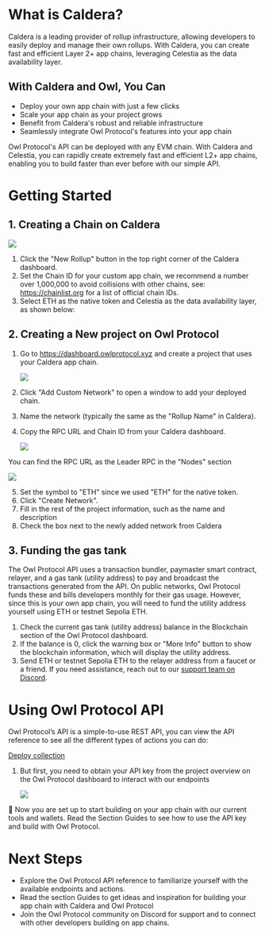 # What is Caldera?

Caldera is a leading provider of rollup infrastructure, allowing developers to easily deploy and manage their own rollups. With Caldera, you can create fast and efficient Layer 2+ app chains, leveraging Celestia as the data availability layer.

## With Caldera and Owl, You Can

- Deploy your own app chain with just a few clicks
- Scale your app chain as your project grows
- Benefit from Caldera's robust and reliable infrastructure
- Seamlessly integrate Owl Protocol's features into your app chain

Owl Protocol's API can be deployed with any EVM chain. With Caldera and Celestia, you can rapidly create extremely fast and efficient L2+ app chains, enabling you to build faster than ever before with our simple API.

# Getting Started

## 1\. Creating a Chain on Caldera

![](https://files.readme.io/95e783c-image.png)

1. Click the "New Rollup" button in the top right corner of the Caldera dashboard.
2. Set the Chain ID for your custom app chain, we recommend a number over 1,000,000 to avoid collisions with other chains, see: https://chainlist.org for a list of official chain IDs.
3. Select ETH as the native token and Celestia as the data availability layer, as shown below:

## 2\. Creating a New project on Owl Protocol

1. Go to https://dashboard.owlprotocol.xyz and create a project that uses your Caldera app chain.

   ![](https://files.readme.io/9e3ab18-image.png)
2. Click "Add Custom Network" to open a window to add your deployed chain.
3. Name the network (typically the same as the "Rollup Name" in Caldera).
4. Copy the RPC URL and Chain ID from your Caldera dashboard.

   ![](https://files.readme.io/68aa9a2-image.png)

You can find the RPC URL as the Leader RPC in the "Nodes" section

![](https://files.readme.io/e7b0c48-image.png)

5. Set the symbol to "ETH" since we used "ETH" for the native token.
6. Click "Create Network".
7. Fill in the rest of the project information, such as the name and description
8. Check the box next to the newly added network from Caldera

## 3\. Funding the gas tank

The Owl Protocol API uses a transaction bundler, paymaster smart contract, relayer, and a gas tank (utility address) to pay and broadcast the transactions generated from the API. On public networks, Owl Protocol funds these and bills developers monthly for their gas usage. However, since this is your own app chain, you will need to fund the utility address yourself using ETH or testnet Sepolia ETH.

1. Check the current gas tank (utility address) balance in the Blockchain section of the Owl Protocol dashboard.
2. If the balance is 0, click the warning box or "More Info" button to show the blockchain information, which will display the utility address.
3. Send ETH or testnet Sepolia ETH to the relayer address from a faucet or a friend. If you need assistance, reach out to our [support team on Discord](https://discord.gg/7sANzfGUfe).

# Using Owl Protocol API

Owl Protocol’s API is a simple-to-use REST API, you can view the API reference to see all the different types of actions you can do:

[Deploy collection](ref:collection-deploy)

1. But first, you need to obtain your API key from the project overview on the Owl Protocol dashboard to interact with our endpoints

   ![](https://files.readme.io/ded8e5b-image.png)

🥳 Now you are set up to start building on your app chain with our current tools and wallets. Read the Section Guides to see how to use the API key and build with Owl Protocol.

# Next Steps

- Explore the Owl Protocol API reference to familiarize yourself with the available endpoints and actions.
- Read the section Guides to get ideas and inspiration for building your app chain with Caldera and Owl Protocol
- Join the Owl Protocol community on Discord for support and to connect with other developers building on app chains.
